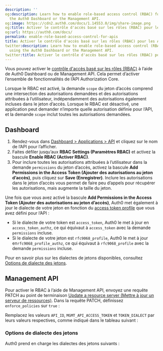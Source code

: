 ```yaml
---
description: ''
og:description: Learn how to enable role-based access control (RBAC) for an API using
  the Auth0 Dashboard or the Management API.
og:image: https://cdn2.auth0.com/docs/1.14553.0/img/share-image.png
og:title: Activer le contrôle d'accès basé sur les rôles (RBAC) pour les API
og:url: https://auth0.com/docs/
permalink: enable-role-based-access-control-for-apis
title: Activer le contrôle d'accès basé sur les rôles (RBAC) pour les API
twitter:description: Learn how to enable role-based access control (RBAC) for an API
  using the Auth0 Dashboard or the Management API.
twitter:title: Activer le contrôle d'accès basé sur les rôles (RBAC) pour les API
---
```


Vous pouvez activer le [contrôle d'accès basé sur les rôles (RBAC)](/rbac) à l’aide de Auth0 Dashboard ou de Management API. Cela permet d’activer l’ensemble de fonctionnalités de l’API Authorization Core.

Lorsque le RBAC est activé, la demande `scope` du jeton d’accès comprend une intersection des autorisations demandées et des autorisations attribuées à l’utilisateur, indépendamment des autorisations également incluses dans le jeton d’accès. Lorsque le RBAC est désactivé, une application peut demander n’importe quelle autorisation définie pour l’API, et la demande `scope` inclut toutes les autorisations demandées.



## Dashboard

1. Rendez-vous dans [Dashboard > Applications > API](%24%7Bmanage_url%7D/#/apis) et cliquez sur le nom de l’API pour l’afficher.
2. Faites défiler jusqu’aux **RBAC Settings (Paramètres RBAC)** et activez la bascule **Enable RBAC (Activer RBAC)**.
3. Pour inclure toutes les autorisations attribuées à l’utilisateur dans la demande `permissions` du jeton d’accès, activez la bascule **Add Permissions in the Access Token (Ajouter des autorisations au jeton d’accès)**, puis cliquez sur **Save (Enregistrer)**. Inclure les autorisations dans le jeton d’accès vous permet de faire peu d’appels pour récupérer les autorisations, mais augmente la taille du jeton.

Une fois que vous avez activé la bascule **Add Permissions in the Access Token (Ajouter des autorisations au jeton d’accès)**, Auth0 met également à jour le dialecte de votre jeton en fonction du [access token profile](/access-token-profiles) que vous avez défini pour l’API :

* Si le dialecte de votre token est `access_token`, Auth0 le met à jour en `access_token_authz`, ce qui équivaut à `access_token` avec la demande `permissions` incluse.
* Si le dialecte de votre jeton est `rfc9068_profile`, Auth0 le met à jour en`rfc9068_profile_authz`, ce qui équivaut à `rfc9068_profile` avec la demande `permissions` incluse.

Pour en savoir plus sur les dialectes de jetons disponibles, consultez [Options de dialecte des jetons](#token-dialect-options).

## Management API

Pour activer le RBAC à l’aide de Management API, envoyez une requête PATCH au point de terminaison [Update a resource server (Mettre à jour un serveur de ressources)](https://auth0.com/docs/api/management/v2/resource-servers/patch-resource-servers-by-id). Dans la requête PATCH, définissez `enforce_policies` sur `true` :



Remplacez les valeurs `API_ID`, `MGMT_API_ACCESS_TOKEN` et `TOKEN_DIALECT` par leurs valeurs respectives, comme indiqué dans le tableau suivant :



### Options de dialecte des jetons

Auth0 prend en charge les dialectes des jetons suivants :